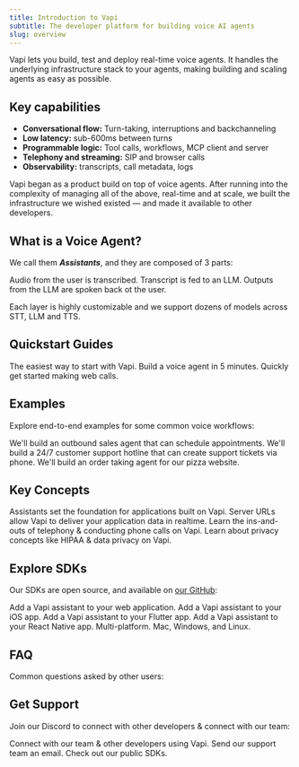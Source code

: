 ```yaml
---
title: Introduction to Vapi
subtitle: The developer platform for building voice AI agents
slug: overview
---
```


Vapi lets you build, test and deploy real-time voice agents. It handles the underlying infrastructure stack to your agents, making building and scaling agents as easy as possible. 

## Key capabilities
- **Conversational flow:** Turn-taking, interruptions and backchanneling
- **Low latency:** sub-600ms between turns
- **Programmable logic:** Tool calls, workflows, MCP client and server
- **Telephony and streaming:** SIP and browser calls
- **Observability:** transcripts, call metadata, logs

Vapi began as a product build on top of voice agents. After running into the complexity of managing all of the above, real-time and at scale, we built the infrastructure we wished existed — and made it available to other developers.

## What is a Voice Agent? 

We call them ***Assistants***, and they are composed of 3 parts: 


<CardGroup cols={3}>
  <Card title="Speech-To-Text (STT)">
    Audio from the user is transcribed. 
  </Card>
  <Card title="Large Language Model (LLM)">
    Transcript is fed to an LLM. 
  </Card>
  <Card title="Text-To-Speech (TTS)">
    Outputs from the LLM are spoken back ot the user.
  </Card>
</CardGroup>

Each layer is highly customizable and we support dozens of models across STT, LLM and TTS. 

## Quickstart Guides
<CardGroup cols={2}>
  <Card
    title="No-code Quickstart"
    href="/quickstart/dashboard">
    The easiest way to start with Vapi. Build a voice agent in 5 minutes.
  </Card>
  <Card
    title="Web Quickstart"
    href="https://docs.vapi.ai/quickstart/web">
    Quickly get started making web calls.
  </Card>
</CardGroup>

## Examples

Explore end-to-end examples for some common voice workflows:

<CardGroup cols={3}>
  <Card
    title="Outbound Sales"
    icon="phone-office"
    iconType="solid"
    color="#f5ac4c"
    href="/examples/outbound-sales"
  >
    We'll build an outbound sales agent that can schedule appointments.
  </Card>
  <Card
    title="Customer Support Hotline"
    icon="phone"
    iconType="solid"
    color="#f5ac4c"
    href="/examples/customer-support-hotline"
  >
    We'll build a 24/7 customer support hotline that can create support tickets via phone.
  </Card>
  <Card
    title="Pizza Website"
    icon="browser"
    iconType="duotone"
    color="#f5ac4c"
    href="/examples/pizza-website"
  >
    We'll build an order taking agent for our pizza website.
  </Card>
</CardGroup>

## Key Concepts

<CardGroup cols={2}>
  <Card title="Assistants" icon="robot" iconType="duotone" href="/assistants">
    Assistants set the foundation for applications built on Vapi.
  </Card>
  <Card
    title="Server URLs"
    icon="webhook"
    iconType="duotone"
    href="/server-url"
  >
    Server URLs allow Vapi to deliver your application data in realtime.
  </Card>
  <Card
    title="Phone Calling"
    icon="phone-volume"
    iconType="solid"
    href="/phone-calling"
  >
    Learn the ins-and-outs of telephony & conducting phone calls on Vapi.
  </Card>
  <Card
    title="Privacy"
    icon="signature-lock"
    iconType="duotone"
    href="security-and-privacy/hipaa"
  >
    Learn about privacy concepts like HIPAA & data privacy on Vapi.
  </Card>
</CardGroup>

## Explore SDKs

Our SDKs are open source, and available on [our GitHub](https://github.com/VapiAI):

<CardGroup cols={3}>
  <Card
    title="Vapi Web"
    icon="window"
    iconType="duotone"
    color="#ffdd03"
    href="/sdk/web"
  >
    Add a Vapi assistant to your web application.
  </Card>
  <Card
    title="Vapi iOS"
    icon="mobile-notch"
    color="#ffdd03"
    href="https://github.com/VapiAI/ios"
  >
    Add a Vapi assistant to your iOS app.
  </Card>
  <Card
    title="Vapi Flutter"
    icon="mobile-notch"
    color="#ffdd03"
    href="https://github.com/VapiAI/flutter"
  >
    Add a Vapi assistant to your Flutter app.
  </Card>
  <Card
    title="Vapi React Native"
    icon="mobile-notch"
    color="#ffdd03"
    href="https://github.com/VapiAI/react-native-sdk"
  >
    Add a Vapi assistant to your React Native app.
  </Card>
  <Card
    title="Vapi Python"
    icon="fa-brands python"
    color="#ffdd03"
    href="https://github.com/VapiAI/python"
  >
    Multi-platform. Mac, Windows, and Linux.
  </Card>
</CardGroup>

## FAQ

Common questions asked by other users:

<Markdown src="./snippets/faq-snippet.mdx" />

## Get Support

Join our Discord to connect with other developers & connect with our team:

<CardGroup cols={3}>
  <Card
    title="Join Our Discord"
    icon="fa-brands fa-discord"
    iconType="solid"
    color="#5A65EA"
    href="https://discord.gg/pUFNcf2WmH"
  >
    Connect with our team & other developers using Vapi.
  </Card>
  <Card
    title="Email Support"
    icon="mailbox"
    iconType="solid"
    color="#5A65EA"
    href="https://tally.so/r/3yD9Wx"
  >
    Send our support team an email.
  </Card>

  <Card title="GitHub" icon="fa-brands fa-github" color="#5A65EA" href="https://github.com/VapiAI">
    Check out our public SDKs. 
  </Card>

</CardGroup>
